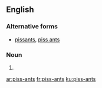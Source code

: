 ==English==

===Alternative forms===
* [[pissants]], [[piss ants]]

===Noun===
{{head|en|noun plural form}}

# {{plural of|piss-ant|lang=en}}

[[ar:piss-ants]]
[[fr:piss-ants]]
[[ku:piss-ants]]